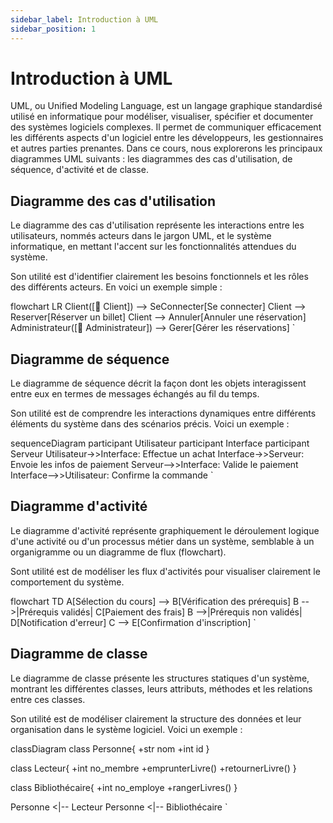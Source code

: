 ```yaml
---
sidebar_label: Introduction à UML
sidebar_position: 1
---
```


# Introduction à UML

UML, ou Unified Modeling Language, est un langage graphique standardisé utilisé
en informatique pour modéliser, visualiser, spécifier et documenter des
systèmes logiciels complexes. Il permet de communiquer efficacement les
différents aspects d'un logiciel entre les développeurs, les gestionnaires et
autres parties prenantes. Dans ce cours, nous explorerons les principaux
diagrammes UML suivants : les diagrammes des cas d'utilisation, de séquence,
d'activité et de classe.


## Diagramme des cas d'utilisation

Le diagramme des cas d'utilisation représente les interactions entre les
utilisateurs, nommés acteurs dans le jargon UML, et le système informatique, en
mettant l'accent sur les fonctionnalités attendues du système.

Son utilité est d'identifier clairement les besoins fonctionnels et les rôles des
différents acteurs. En voici un exemple simple :

flowchart LR
  Client([👤 Client]) --> SeConnecter[Se connecter]
  Client --> Reserver[Réserver un billet]
  Client --> Annuler[Annuler une réservation]
  Administrateur([👤 Administrateur]) --> Gerer[Gérer les réservations]
`

<WithMermaidCode code={d1} />

## Diagramme de séquence

Le diagramme de séquence décrit la façon dont les objets interagissent entre
eux en termes de messages échangés au fil du temps.

Son utilité est de comprendre les interactions dynamiques entre différents
éléments du système dans des scénarios précis. Voici un exemple :

sequenceDiagram
  participant Utilisateur
  participant Interface
  participant Serveur
  Utilisateur->>Interface: Effectue un achat
  Interface->>Serveur: Envoie les infos de paiement
  Serveur-->>Interface: Valide le paiement
  Interface-->>Utilisateur: Confirme la commande
`

<WithMermaidCode code={d2} />

## Diagramme d'activité

Le diagramme d'activité représente graphiquement le déroulement logique d'une
activité ou d'un processus métier dans un système, semblable à un organigramme ou un diagramme de flux (flowchart).

Sont utilité est de modéliser les flux d'activités pour visualiser clairement le comportement du système.

flowchart TD
  A[Sélection du cours] --> B[Vérification des prérequis]
  B -->|Prérequis validés| C[Paiement des frais]
  B -->|Prérequis non validés| D[Notification d'erreur]
  C --> E[Confirmation d'inscription]
`

<WithMermaidCode code={d3} />

## Diagramme de classe

Le diagramme de classe présente les structures statiques d'un système, montrant
les différentes classes, leurs attributs, méthodes et les relations entre ces
classes.

Son utilité est de modéliser clairement la structure des données et leur
organisation dans le système logiciel. Voici un exemple :

classDiagram
  class Personne{
    +str nom
    +int id
  }

  class Lecteur{
    +int no_membre
    +emprunterLivre()
    +retournerLivre()
  }

  class Bibliothécaire{
    +int no_employe
    +rangerLivres()
  }

  Personne  <|-- Lecteur
  Personne  <|-- Bibliothécaire
`

<WithMermaidCode code={d4} />